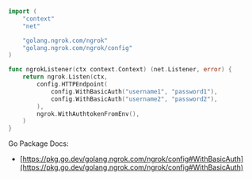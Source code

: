```go
import (
	"context"
	"net"

	"golang.ngrok.com/ngrok"
	"golang.ngrok.com/ngrok/config"
)

func ngrokListener(ctx context.Context) (net.Listener, error) {
	return ngrok.Listen(ctx,
		config.HTTPEndpoint(
			config.WithBasicAuth("username1", "password1"),
			config.WithBasicAuth("username2", "password2"),
		),
		ngrok.WithAuthtokenFromEnv(),
	)
}
```

Go Package Docs:

- [https://pkg.go.dev/golang.ngrok.com/ngrok/config#WithBasicAuth](https://pkg.go.dev/golang.ngrok.com/ngrok/config#WithBasicAuth)
